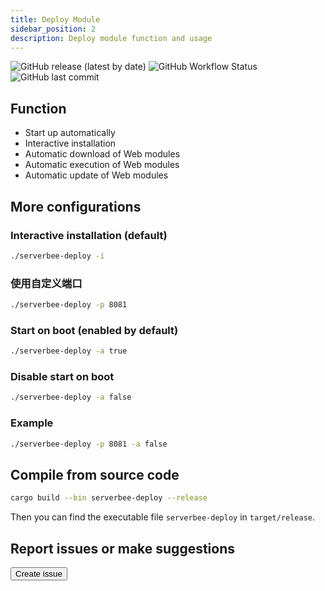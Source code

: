 ```yaml
---
title: Deploy Module
sidebar_position: 2
description: Deploy module function and usage
---
```


<div className='flex space-x-2 flex-wrap'>
	<img
		src='https://img.shields.io/github/v/release/ZingerLittleBee/server_bee-backend?style=for-the-badge'
		alt='GitHub release (latest by date)'
	/>
	<img
		src='https://img.shields.io/github/actions/workflow/status/ZingerLittleBee/server_bee-backend/release.yml?style=for-the-badge'
		alt='GitHub Workflow Status'
	/>
	<img
		src='https://img.shields.io/github/last-commit/ZingerLittleBee/server_bee-backend?style=for-the-badge'
		alt='GitHub last commit'
	/>
</div>

## Function

- Start up automatically
- Interactive installation
- Automatic download of Web modules
- Automatic execution of Web modules
- Automatic update of Web modules

## More configurations

### Interactive installation (default)


```bash
./serverbee-deploy -i
```

### 使用自定义端口


```bash
./serverbee-deploy -p 8081
```

### Start on boot (enabled by default)

```bash
./serverbee-deploy -a true
```

### Disable start on boot

```bash
./serverbee-deploy -a false
```

### Example


```bash
./serverbee-deploy -p 8081 -a false
```

## Compile from source code


```bash
cargo build --bin serverbee-deploy --release
```

Then you can find the executable file `serverbee-deploy` in `target/release`.

## Report issues or make suggestions

<Button url='https://github.com/zingerlittlebee/server_bee-backend/issues/new'>
    Create issue
</Button>
